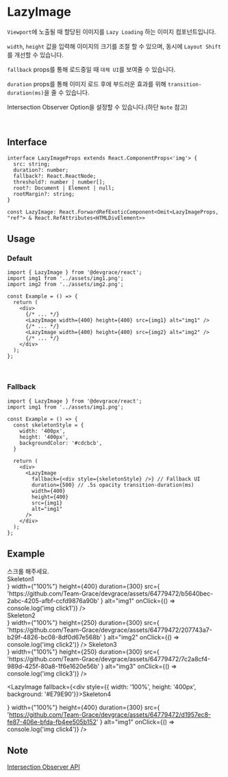 
# LazyImage

`Viewport`에 노출될 때 할당된 이미지를 `Lazy Loading` 하는 이미지 컴포넌트입니다.

`width`, `height` 값을 입력해 이미지의 크기를 조절 할 수 있으며, 동시에 `Layout Shift`를 개선할 수 있습니다.

`fallback` props를 통해 로드중일 때 `대체 UI`를 보여줄 수 있습니다.

`duration` props를 통해 이미지 로드 후에 부드러운 효과를 위해 `transition-duration(ms)`을 줄 수 있습니다.

Intersection Observer Option을 설정할 수 있습니다.(하단 `Note` 참고)

<br />

## Interface
```tsx
interface LazyImageProps extends React.ComponentProps<'img'> {
  src: string;
  duration?: number;
  fallback?: React.ReactNode;
  threshold?: number | number[];
  root?: Document | Element | null;
  rootMargin?: string;
}

const LazyImage: React.ForwardRefExoticComponent<Omit<LazyImageProps, "ref"> & React.RefAttributes<HTMLDivElement>>
```

## Usage
### Default
```tsx
import { LazyImage } from '@devgrace/react';
import img1 from '../assets/img1.png';
import img2 from '../assets/img2.png';

const Example = () => {
  return (
    <div>
      {/* ... */}
      <LazyImage width={400} height={400} src={img1} alt="img1" />
      {/* ... */}
      <LazyImage width={400} height={400} src={img2} alt="img2" />
      {/* ... */}
    </div>
  );
}; 
```

<br />

### Fallback
```tsx
import { LazyImage } from '@devgrace/react';
import img1 from '../assets/img1.png';

const Example = () => {
  const skeletonStyle = {
    width: '400px',
    height: '400px',
    backgroundColor: '#cdcbcb',
  }

  return (
    <div>
      <LazyImage
        fallback={<div style={skeletonStyle} />} // Fallback UI
        duration={500} // .5s opacity transition-duration(ms)
        width={400}
        height={400}
        src={img1}
        alt="img1"
      />
    </div>
  );
}; 
```

## Example

<div style={{ maxWidth: '500px', height: '500px', overflow:'scroll', background: '#f8f8f8' }}>
  <div style={{ width: '100%', height: '500px',  textAlign: 'center', fontSize: '2rem' }}>
    스크롤 해주세요.
  </div>
   <LazyImage
    fallback={<div style={{ width: '100%', height: '400px', background: '#E79E90'}}>Skeleton1</div>}
    width={"100%"}
    height={400}
    duration={300}
    src={
      'https://github.com/Team-Grace/devgrace/assets/64779472/b5640bec-2abc-4205-afbf-ccfd9876a90b'
    }
    alt="img1"
    onClick={() => console.log('img click1')}
  />

  <div style={{ width: '100%', height: '150px' }} />

  <div style={{ display: 'flex', gap: '8px'}}>
    <LazyImage
      fallback={<div style={{ width: '100%', height: '250px', background: '#8a5ace'}}>Skeleton2</div>}
      width={"100%"}
      height={250}
      duration={300}
      src={
        'https://github.com/Team-Grace/devgrace/assets/64779472/207743a7-b29f-4826-bc08-8df0d67e568b'
      }
      alt="img2"
      onClick={() => console.log('img click2')}
    />
    <LazyImage
      fallback={<div style={{ width: '100%', height: '250px', background: '#3cbce7'}}>Skeleton3</div>}
      width={"100%"}
      height={250}
      duration={300}
      src={
        'https://github.com/Team-Grace/devgrace/assets/64779472/7c2a8cf4-989d-425f-80a8-1f6e1620e56b'
      }
      alt="img3"
      onClick={() => console.log('img click3')}
    />
  </div>

  <div style={{ width: '100%', height: '150px' }} />

  <LazyImage
    fallback={<div style={{ width: '100%', height: '400px', background: '#E79E90'}}>Skeleton4</div>}
    width={"100%"}
    height={400}
    duration={300}
    src={
      'https://github.com/Team-Grace/devgrace/assets/64779472/d1957ec8-fe87-406e-bfda-fb4ee505b152'
    }
    alt="img1"
    onClick={() => console.log('img click4')}
  />
</div>

## Note
[Intersection Observer API](https://developer.mozilla.org/ko/docs/Web/API/IntersectionObserver)